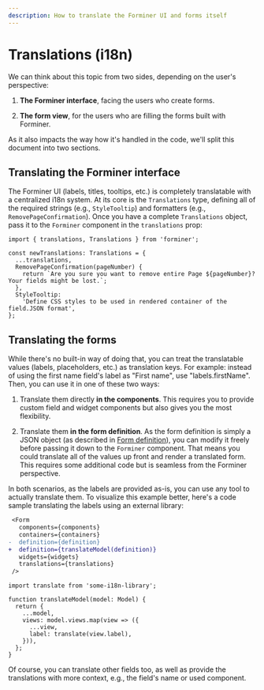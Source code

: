 ```yaml
---
description: How to translate the Forminer UI and forms itself
---
```


# Translations (i18n)

We can think about this topic from two sides, depending on the user's perspective:

1. **The Forminer interface**, facing the users who create forms.

2. **The form view**, for the users who are filling the forms built with Forminer.

As it also impacts the way how it's handled in the code, we'll split this document into two sections.

## Translating the Forminer interface

The Forminer UI (labels, titles, tooltips, etc.) is completely translatable with a centralized i18n system. At its core is the `Translations` type, defining all of the required strings (e.g., `StyleTooltip`) and formatters (e.g., `RemovePageConfirmation`). Once you have a complete `Translations` object, pass it to the `Forminer` component in the `translations` prop:

```tsx
import { translations, Translations } from 'forminer';

const newTranslations: Translations = {
  ...translations,
  RemovePageConfirmation(pageNumber) {
    return `Are you sure you want to remove entire Page ${pageNumber}? Your fields might be lost.`;
  },
  StyleTooltip:
    'Define CSS styles to be used in rendered container of the field.JSON format',
};
```

## Translating the forms

While there's no built-in way of doing that, you can treat the translatable values (labels, placeholders, etc.) as translation keys. For example: instead of using the first name field's label as "First name", use "labels.firstName". Then, you can use it in one of these two ways:

1. Translate them directly **in the components**. This requires you to provide custom field and widget components but also gives you the most flexibility.

2. Translate them **in the form definition**. As the form definition is simply a JSON object (as described in [Form definition](form-definition)), you can modify it freely before passing it down to the `Forminer` component. That means you could translate all of the values up front and render a translated form. This requires some additional code but is seamless from the Forminer perspective.

In both scenarios, as the labels are provided as-is, you can use any tool to actually translate them. To visualize this example better, here's a code sample translating the labels using an external library:

```diff
 <Form
   components={components}
   containers={containers}
-  definition={definition}
+  definition={translateModel(definition)}
   widgets={widgets}
   translations={translations}
 />
```

```tsx
import translate from 'some-i18n-library';

function translateModel(model: Model) {
  return {
    ...model,
    views: model.views.map(view => ({
      ...view,
      label: translate(view.label),
    })),
  };
}
```

Of course, you can translate other fields too, as well as provide the translations with more context, e.g., the field's name or used component.
